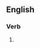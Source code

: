 {{also|up-regulating}}

==English==

===Verb===
{{head|en|present participle}}

# {{present participle of|upregulate|lang=en|nocat=1}}